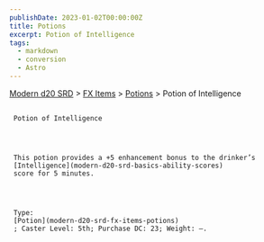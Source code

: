 ```yaml
---
publishDate: 2023-01-02T00:00:00Z
title: Potions
excerpt: Potion of Intelligence
tags:
  - markdown
  - conversion
  - Astro
---
```


[Modern d20 SRD](/#modernD20) > [FX Items](modern-d20-srd-fx-items-index) > [Potions](modern-d20-srd-fx-items-potions) > Potion of Intelligence

##

     Potion of Intelligence




     This potion provides a +5 enhancement bonus to the drinker’s
     [Intelligence](modern-d20-srd-basics-ability-scores)
     score for 5 minutes.




     Type:
     [Potion](modern-d20-srd-fx-items-potions)
     ; Caster Level: 5th; Purchase DC: 23; Weight: —.
